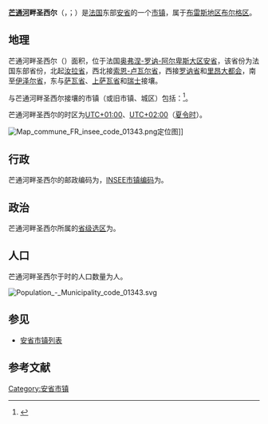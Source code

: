 {{noteTA|G1=法国地名}}
{{Infobox French commune
|name                    = 芒通河畔圣西尔
|native name             = Saint-Cyr-sur-Menthon
|arrondissement          = [[布雷斯地区布尔格区|布雷斯地区布尔格区]]
|website                 = [http://www.mairie-saint-cyr-sur-menthon.fr/ 官方网站]
}}
'''[[芒通河|芒通河]]畔圣西尔'''（{{lang-fr|Saint-Cyr-sur-Menthon}}，{{IPA-fr|sɛ̃ siʁ syʁ mɑ̃tɔ̃|-|Prononciation-fr-01 - Saint-Cyr-sur-Menthon.oga}}；{{lang-frp|Sent-Ciro}}）是[[法国|法国]]东部[[安省_(法國)|安省]]的一个[[市镇_(法国)|市镇]]，属于[[布雷斯地区布尔格区|布雷斯地区布尔格区]]。

== 地理 ==
芒通河畔圣西尔（{{wikidata|property|linked|P625}}）面积{{wikidata|properties|P2046}}，位于法国[[奥弗涅-罗讷-阿尔卑斯大区|奥弗涅-罗讷-阿尔卑斯大区]][[安省_(法國)|安省]]，该省份为法国东部省份，北起[[汝拉省|汝拉省]]，西北接[[索恩-卢瓦尔省|索恩-卢瓦尔省]]，西接[[罗讷省|罗讷省]]和[[里昂大都会|里昂大都会]]，南至[[伊泽尔省|伊泽尔省]]，东与[[萨瓦省|萨瓦省]]、[[上萨瓦省|上萨瓦省]]和[[瑞士|瑞士]]接壤。

与芒通河畔圣西尔接壤的市镇（或旧市镇、城区）包括：{{Wikidata|properties|linked|P47}}<ref name="geo">{{Cite web|url=https://www.geoportail.gouv.fr/carte|title=Carte|accessdate=2020-03-22|author=Géoportail|language=fr|publisher=Géoportail|archive-date=2017-01-29|archive-url=https://web.archive.org/web/20170129154129/https://www.geoportail.gouv.fr/carte/|dead-url=no}}</ref>。

芒通河畔圣西尔的时区为[[UTC+01:00|UTC+01:00]]、[[UTC+02:00|UTC+02:00]]（[[夏时制|夏令时]]）。

[[File:Map_commune_FR_insee_code_01343.png|thumb]]定位图]]{{Clear|left}}
== 行政 ==
芒通河畔圣西尔的邮政编码为{{wikidata|properties|P281}}，[[法国国家统计与经济研究所|INSEE市镇编码]]为{{wikidata|properties|P374}}。

== 政治 ==
芒通河畔圣西尔所属的[[縣_(法國)|省级选区]]为{{WikidataLink|{{wikidata|properties|raw|best||P7938}}}}。

== 人口 ==
芒通河畔圣西尔于{{wikidata|qualifier|P1082|P585}}时的人口数量为{{wikidata|property|raw|P1082}}人。

[[File:Population_-_Municipality_code_01343.svg|thumb]]{{Clear|left}}
==参见==
*[[安省市镇列表|安省市镇列表]]

== 参考文献 ==
{{reflist}}

{{安省市鎮}}
[[Category:安省市镇|Category:安省市镇]]